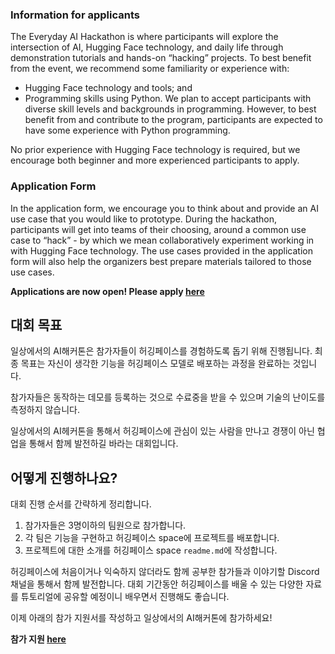::: {.content-visible when-profile="english"}
### Information for applicants

The Everyday AI Hackathon is where participants will explore the intersection of AI, Hugging Face technology, and daily life through demonstration tutorials and hands-on “hacking” projects. To best benefit from the event, we recommend some familiarity or experience with:

- Hugging Face technology and tools; and
- Programming skills using Python. We plan to accept participants with diverse skill levels and backgrounds in programming. However, to best benefit from and contribute to the program, participants are expected to have some experience with Python programming.

No prior experience with Hugging Face technology is required, but we encourage both beginner and more experienced participants to apply.

### Application Form

In the application form, we encourage you to think about and provide an AI use case that you would like to prototype. During the hackathon, participants will get into teams of their choosing, around a common use case to “hack” - by which we mean collaboratively experiment working in with Hugging Face technology. The use cases provided in the application form will also help the organizers best prepare materials tailored to those use cases.

**Applications are now open! Please apply [here]()**
:::


::: {.content-visible when-profile="korean"}
## 대회 목표

일상에서의 AI해커톤은 참가자들이 허깅페이스를 경험하도록 돕기 위해 진행됩니다. 최종 목표는 자신이 생각한 기능을 허깅페이스 모델로 배포하는 과정을 완료하는 것입니다.

참가자들은 동작하는 데모를 등록하는 것으로 수료중을 받을 수 있으며 기술의 난이도를 측정하지 않습니다.

일상에서의 AI헤커톤을 통해서 허깅페이스에 관심이 있는 사람을 만나고 경쟁이 아닌 협업을 통해서 함께 발전하길 바라는 대회입니다.

## 어떻게 진행하나요?

대회 진행 순서를 간략하게 정리합니다.

1. 참가자들은 3명이하의 팀원으로 참가합니다.
2. 각 팀은 기능을 구현하고 허깅페이스 space에 프로젝트를 배포합니다.
3. 프로젝트에 대한 소개를 허깅페이스 space `readme.md`에 작성합니다.

허깅페이스에 처음이거나 익숙하지 않더라도 함께 공부한 참가들과 이야기할 Discord채널을 통해서 함께 발전합니다.
대회 기간동안 허깅페이스를 배울 수 있는 다양한 자료를 튜토리얼에 공유할 예정이니 배우면서 진행해도 좋습니다.

이제 아래의 참가 지원서를 작성하고 일상에서의 AI해커톤에 참가하세요!

**참가 지원 [here]()**
:::

